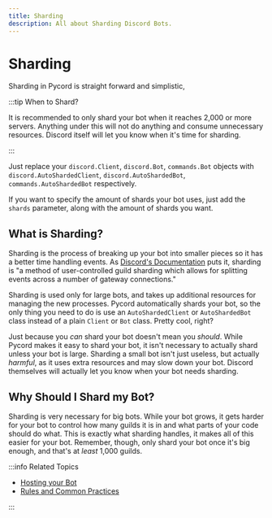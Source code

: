```yaml
---
title: Sharding
description: All about Sharding Discord Bots.
---
```


# Sharding

Sharding in Pycord is straight forward and simplistic,

:::tip When to Shard?

It is recommended to only shard your bot when it reaches 2,000 or more servers. Anything under this
will not do anything and consume unnecessary resources. Discord itself will let you know when it's
time for sharding.

:::

Just replace your `discord.Client`, `discord.Bot`, `commands.Bot` objects
with `discord.AutoShardedClient`, `discord.AutoShardedBot`, `commands.AutoShardedBot` respectively.

If you want to specify the amount of shards your bot uses,
just add the `shards` parameter, along with the amount of shards you want.

## What is Sharding?

Sharding is the process of breaking up your bot into smaller pieces so it has a better time handling
events. As [Discord's Documentation](https://discord.com/developers/docs/topics/gateway#sharding) puts
it, sharding is "a method of user-controlled guild sharding which allows for splitting events across
a number of gateway connections."

Sharding is used only for large bots, and takes up additional resources for managing the new processes.
Pycord automatically shards your bot, so the only thing you need to do is use an `AutoShardedClient`
or `AutoShardedBot` class instead of a plain `Client` or `Bot` class. Pretty cool, right?

Just because you _can_ shard your bot doesn't mean you _should_. While Pycord makes it easy to shard
your bot, it isn't necessary to actually shard unless your bot is large. Sharding a small bot isn't
just useless, but actually _harmful_, as it uses extra resources and may slow down your bot. Discord
themselves will actually let you know when your bot needs sharding.

## Why Should I Shard my Bot?

Sharding is very necessary for big bots. While your bot grows, it gets harder for your bot to control
how many guilds it is in and what parts of your code should do what. This is exactly what sharding
handles, it makes all of this easier for your bot. Remember, though, only shard your bot once it's
big enough, and that's at _least_ 1,000 guilds.

:::info Related Topics

- [Hosting your Bot](../Getting-Started/hosting-your-bot)
- [Rules and Common Practices](../Getting-Started/rules-and-common-practices)

:::
